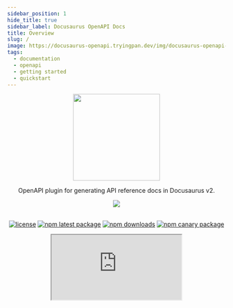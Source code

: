 ```yaml
---
sidebar_position: 1
hide_title: true
sidebar_label: Docusaurus OpenAPI Docs
title: Overview
slug: /
image: https://docusaurus-openapi.tryingpan.dev/img/docusaurus-openapi-docs-logo.svg
tags:
  - documentation
  - openapi
  - getting started
  - quickstart
---
```


<head>
  <link rel="apple-touch-icon" href="/apple-touch-icon.png" />
</head>

<div align="center">
<img width="200" src="https://user-images.githubusercontent.com/9343811/165975569-1bc29814-884c-4931-83df-860043b625b7.svg" />
</div>

<div align="center">

OpenAPI plugin for generating API reference docs in Docusaurus v2.

<img src="https://img.shields.io/badge/dynamic/json?style=for-the-badge&logo=meta&color=blueviolet&label=Docusaurus&query=dependencies%5B%22%40docusaurus%2Fcore%22%5D&url=https%3A%2F%2Fraw.githubusercontent.com%2FPaloAltoNetworks%2Fdocusaurus-openapi-docs%2Fmain%2Fdemo%2Fpackage.json" />
<br/><br/>

[![license](https://img.shields.io/badge/license-MIT-blue.svg)](https://github.com/PaloAltoNetworks/docusaurus-openapi-docs/blob/HEAD/LICENSE) [![npm latest package](https://img.shields.io/npm/v/docusaurus-plugin-openapi-docs/latest.svg)](https://www.npmjs.com/package/docusaurus-plugin-openapi-docs) [![npm downloads](https://img.shields.io/npm/dm/docusaurus-plugin-openapi-docs.svg)](https://www.npmjs.com/package/docusaurus-plugin-openapi-docs) [![npm canary package](https://img.shields.io/npm/v/docusaurus-plugin-openapi-docs/canary.svg)](https://www.npmjs.com/package/docusaurus-plugin-openapi-docs)


<iframe
  src="https://ghbtns.com/github-btn.html?user=PaloAltoNetworks&amp;repo=docusaurus-openapi-docs&amp;type=star&amp;count=true&amp;size=large"
  width={160}
  height={30}
  title="GitHub Stars"
/>

</div>

---

## Overview

The `docusaurus-plugin-openapi-docs` package extends the Docusaurus CLI with commands for generating MDX using the OpenAPI specification as the source. The resulting MDX is fully compatible with [plugin-content-docs](https://docusaurus.io/docs/api/plugins/@docusaurus/plugin-content-docs) and can be used to render beautiful, interactive API reference docs.

Key Features:

- **Compatible:** Works with Swagger 2.0 and OpenAPI 3.0.
- **Fast:** Convert large OpenAPI specs into MDX docs in seconds. 🔥
- **Stylish:** Based on the same [Infima styling framework](https://infima.dev/) that powers the Docusaurus UI.
- **Capable:** Supports single, multi and _even micro_ OpenAPI specs.

---

:::tip
If you"re building a Docusaurus site from scratch the easiest way to get started is by [installing from template](#installing-from-template).
:::

## Installation

:::note
Both the plugin and theme are currently designed to pair with a specific Docusaurus release. The Docusaurus badge in the `README.md` and at the top of this page will always reflect the current compatible versions.
:::

Plugin:

```bash
yarn add docusaurus-plugin-openapi-docs
```

Theme:

```bash
yarn add docusaurus-theme-openapi-docs
```

## Configuration

### Configuring the plugin

The plugin configuration is comprised of options that are read by the CLI while generating and cleaning API docs.

:::note
See [plugin configuration options](#plugin-configuration-options) for a more thorough reference.
:::

The following is an example configuration to help get you started.

```javascript title="docusaurus-plugin-openapi-docs"
plugins: [
  [
    "docusaurus-plugin-openapi-docs",
    {
      id: "openapi",
      docsPluginId: "<your docs plugin id>", // e.g. "classic" or the plugin-content-docs id
      config: {
        petstore: { // "petstore" is considered the <id> that you will reference in the CLI
          specPath: "examples/petstore.yaml", // path or URL to the OpenAPI spec
          outputDir: "api/petstore", // output directory for generated *.mdx and sidebar.js files
          sidebarOptions: {
            groupPathsBy: "tag", // generate a sidebar.js slice that groups operations by tag
          },
        }
      }
    },
  ]
],
```

### Configuring the theme

To use the theme you"ll need to define it under `themes` in `docusaurus.config.js`:

```javascript title="docusaurus-theme-openapi-docs"
themes: ["docusaurus-theme-openapi-docs"] // exports ApiItem and ApiDemoPanel
```

Finally, you"ll need to replace `@theme/DocItem` with `@theme/ApiItem` as your `docItemComponent`. Where you do this will depend on whether you are using `@docusaurus/preset-classic` or a standalone `@docusaurus/plugin-content-docs` to render your docs (see examples below).

:::note
The `@theme/ApiItem` component is designed to be a drop-in replacement for `@theme/DocItem` that supports rendering OpenAPI documentation while maintaining backwards compatibility with non-API docs. In other words, it can be used for rendering both API _and_ non-API docs.
:::

```javascript title="preset-classic example"
presets: [
  [
    "classic",
    ({
      docs: {
        sidebarPath: require.resolve("./sidebars.js"),
        editUrl:
          "https://github.com/facebook/docusaurus/tree/main/packages/create-docusaurus/templates/shared/",
        docLayoutComponent: "@theme/DocPage",
        // highlight-next-line
        docItemComponent: "@theme/ApiItem" // add @theme/ApiItem here
      },
      blog: {
        showReadingTime: true,
        editUrl:
          "https://github.com/facebook/docusaurus/tree/main/packages/create-docusaurus/templates/shared/"
      },
      theme: {
        customCss: require.resolve("./src/css/custom.css")
      }
    })
  ]
]
```

```javascript title="plugin-content-docs example"
plugins: [
    [
      "@docusaurus/plugin-content-docs",
      {
        path: "docs",
        breadcrumbs: true,
        routeBasePath: "docs",
        include: ["**/*.md", "**/*.mdx"],
        sidebarPath: "sidebars.js",
        docLayoutComponent: "@theme/DocPage",
        // highlight-next-line
        docItemComponent: "@theme/ApiItem", // add @theme/ApiItem here
      },
    ],
  ],
```

### Complete example

For a complete example of how to configure `docusaurus-plugin-openapi-docs` and `docusaurus-theme-openapi-docs` see the [demo configuration](https://github.com/PaloAltoNetworks/docusaurus-openapi-docs/blob/main/demo/docusaurus.config.js).

## CLI Usage

After you've installed and configured the plugin and theme, the CLI can be used to `generate` and `clean` API docs.

```
Usage: docusaurus <command> [options]

Options:
  -V, --version                                            output the version number
  -h, --help                                               display help for command

Commands:
  build [options] [siteDir]                                Build website.
  swizzle [options] [themeName] [componentName] [siteDir]  Wraps or ejects the original theme files into website folder for customization.
  deploy [options] [siteDir]                               Deploy website to GitHub pages.
  start [options] [siteDir]                                Start the development server.
  serve [options] [siteDir]                                Serve website locally.
  clear [siteDir]                                          Remove build artifacts.
  write-translations [options] [siteDir]                   Extract required translations of your site.
  write-heading-ids [options] [siteDir] [files...]         Generate heading ids in Markdown content.
  docs:version <version>                                   Tag a new docs version
  gen-api-docs <id>                                        Generates OpenAPI docs in MDX file format and sidebar.js (if enabled).
  gen-api-docs:version <id:version>                        Generates versioned OpenAPI docs in MDX file format, versions.js and sidebar.js (if enabled).
  clean-api-docs <id>                                      Clears the generated OpenAPI docs MDX files and sidebar.js (if enabled).
  clean-api-docs:version <id:version>                      Clears the versioned, generated OpenAPI docs MDX files, versions.json and sidebar.js (if
                                                           enabled).
```

:::tip
If you're configuring multiple `docusaurus-plugin-openapi-docs` instances use the `-p` or `--plugin-id` option to specify which plugin instance to run the commands against.

```
Options:
  -p, --plugin-id <plugin>  OpenAPI docs plugin ID.
  -h, --help                display help for command
```

:::

### Generating OpenAPI Docs

> The following command will generate API docs for all of the OpenAPI specifications referenced in your `docusaurus-plugin-openapi-docs` config.

```bash
yarn docusaurus gen-api-docs all
```


> The following command will generate API docs for a specific `id`:

```bash
yarn docusaurus gen-api-docs <id>
```

Example:

```bash title="generating API docs for 'petstore'"
yarn docusaurus gen-api-docs petstore
```

### Cleaning API Docs

Occasionally you may need to clean and re-generate API docs, especially following changes to your OpenAPI specification(s).

> The following command will clean all API docs referenced in your `docusaurus-plugin-openapi-docs` config.

```bash
yarn docusaurus clean-api-docs all
```

> The following command will clean API docs for a specific `id`:

```bash
yarn docusaurus clean-api-docs <id>
```

Example:

```bash title="cleaning API docs for 'petstore'"
yarn docusaurus clean-api-docs petstore
```

### Versioning OpenAPI docs

To generate _all_ versioned OpenAPI docs, run the following command from the root directory of your project:

```bash
yarn docusaurus gen-api-docs:version <id>:all
```

Examples:

```bash title="generate all versioned API docs for 'petstore'"
yarn docusaurus gen-api-docs:version petstore:all
```

```bash title="generate version 1.0.0 API docs for 'petstore'"
yarn docusaurus gen-api-docs:version petstore:1.0.0
```

:::tip
Substitue `all` with a specific version ID to generate/clean a specific version. Generating for `all` or a specific version ID will automatically update the `versions.json` file.
:::

See [versions options](#versions) for a list of available options. For a complete example of how to configure versining see the [demo configuration](https://github.com/PaloAltoNetworks/docusaurus-openapi-docs/blob/main/demo/docusaurus.config.js#L190).

## Plugin Configuration Options

The `docusaurus-plugin-openapi-docs` plugin can be configured with the following options:

| Name          | Type     | Default | Description                                                                                                                                          |
| ------------- | -------- | ------- | ---------------------------------------------------------------------------------------------------------------------------------------------------  |
| `id`          | `string` | `null`  | A unique document id.                                                                                                                                |
| `docsPluginId` | `string` | `null`  | The ID associated with the `plugin-content-docs` or `preset` instance used to render the OpenAPI docs (e.g. "your-plugin-id", "classic", "default"). |

### config

`config` can be configured with the following options:

| Name             | Type     | Default | Description                                                                                                                 |
| ---------------- | -------- | ------- | --------------------------------------------------------------------------------------------------------------------------- |
| `specPath`       | `string` | `null`  | Designated URL or path to the source of an OpenAPI specification file or directory of multiple OpenAPI specification files. |
| `ouputDir`       | `string` | `null`  | Desired output path for generated MDX files.                                                                                |
| `proxy`          | `string` | `null`  | _Optional:_ Proxy URL to prepend to base URL when performing API requests from browser.                                     |                                                                               
| `template`       | `string` | `null`  | _Optional:_ Customize MDX content with a desired template.                                                                  |
| `downloadUrl`    | `string` | `null`  | _Optional:_ Designated URL for downloading OpenAPI specification. (requires `info` section/doc)                             |
| `hideSendButton` | `boolean`| `null`  | _Optional:_ If set to `true`, hides the "Send API Request" button in API demo panel.                                        |
| `sidebarOptions` | `object` | `null`  | _Optional:_ Set of options for sidebar configuration. See below for a list of supported options.                            |
| `version`        | `string` | `null`  | _Optional:_ Version assigned to single or micro-spec API specified in `specPath`.                                           |
| `label`          | `string` | `null`  | _Optional:_ Version label used when generating version selector dropdown menu.                                              |
| `baseUrl`        | `string` | `null`  | _Optional:_ Version base URL used when generating version selector dropdown menu.                                           |
| `versions`       | `object` | `null`  | _Optional:_ Set of options for versioning configuration. See below for a list of supported options.                         |

### sidebarOptions


`sidebarOptions` can be configured with the following options:

| Name                 | Type      | Default | Description                                                                                                                                                                                                                                                                                                                                                                                                                                                                                                                                              |
| -------------------- | --------- | ------- | ---------------------------------------------------------------------------------------------------------------------------------------------------------------------------------------------------------------------------------------------------------------------------------------------------------------------------------------------------------------------------------------------------------------------------------------------------------------------------------------------------------------------------------------------------------|
| `groupPathsBy`       | `string`  | `null`  | Organize and group sidebar slice by specified option. Note: Currently, `groupPathsBy` only contains support for grouping by `tag`.                                                                                                                                                                                                                                                                                                                                                                                                                       |
| `categoryLinkSource` | `string`  | `null`  | Defines what source to use for rendering category pages when grouping paths by tag. By default, pages are not created for categories, only groups that can be expanded/collapsed. <br/><br/>The supported options are as follows: <br/><br/>  `auto`: Sets the category link config type to `generated-index`, building an index page with links to each page in the group.<br/><br/> `tag`: Sets the category link config type to `generated-index` and uses the tag description at the top of the page. <br/><br/>`info`: Sets the category link config type to `doc` and renders the `info` section as the category link (recommended only for multi/micro-spec scenarios). |
| `sidebarCollapsible` | `boolean` | `true`  | Whether sidebar categories are collapsible by default.                                                                                                                                                                                                                                                                                                                                                                                                                                                                                                   |
| `sidebarCollapsed`   | `boolean` | `true`  | Whether sidebar categories are collapsed by default.                                                                                                                                                                                                                                                                                                                                                                                                                                                                                                     |
| `customProps`        | `object`  | `null`  | Additional props for customizing a sidebar item.                                                                                                                                                                                                                                                                                                                                                                                                                                                                                                         |

:::info TIP
You may optionally configure a `sidebarOptions`. In doing so, an individual `sidebar.js` slice with the configured options will be generated within the respective `outputDir`.
:::

### versions

`versions` can be configured with the following options:

| Name                 | Type      | Default | Description                                                                                                              |
| -------------------- | --------- | ------- | ------------------------------------------------------------------------------------------------------------------------ |
| `specPath`           | `string`  | `null`  | Designated URL or path to the source of an OpenAPI specification file or directory of micro OpenAPI specification files. |
| `ouputDir`           | `string`  | `null`  | Desired output path for versioned, generated MDX files.                                                                  |
| `label`              | `string`  | `null`  | _Optional:_ Version label used when generating version selector dropdown menu.                                           |
| `baseUrl`            | `string`  | `null`  | _Optional:_ Version base URL used when generating version selector dropdown menu.                                        |

:::info NOTE
All versions will automatically inherit `sidebarOptions` from the parent/base config.
:::

## Installing from Template

Run the following to bootstrap a Docsaurus v2 site (classic theme) with `docusaurus-openapi-docs`:

```bash
npx create-docusaurus@2.1.0 my-website --package-manager yarn
```

> When prompted to select a template choose `Git repository`.

Template Repository URL:

```bash
https://github.com/PaloAltoNetworks/docusaurus-template-openapi-docs.git
```

> When asked how the template repo should be cloned choose "copy" (unless you know better).

```bash
cd my-website
yarn start
```

## Developer Quick Start

> Looking to make a contribution? Make sure to checkout out our contributing guide.

After [forking](https://github.com/PaloAltoNetworks/docusaurus-openapi-docs/fork) the main repository, run the following:

```bash
git clone https://github.com/<your account>/docusaurus-openapi-docs.git
cd docusaurus-openapi-docs
yarn
yarn build-packages
yarn watch:demo
```

## Credits

Special thanks to @bourdakos1 (Nick Bourdakos), the author of [docusaurus-openapi](https://github.com/cloud-annotations/docusaurus-openapi), which this project is heavily based on.

For more insight into why we decided to completely fork see [#47](https://github.com/PaloAltoNetworks/docusaurus-openapi-docs/pull/47)

## Contributors

<a href="https://github.com/PaloAltoNetworks/docusaurus-openapi-docs/graphs/contributors">
  <img src="https://contrib.rocks/image?repo=PaloAltoNetworks/docusaurus-openapi-docs" />
</a>

## Support

See [SUPPORT.md](https://github.com/PaloAltoNetworks/docusaurus-openapi-docs/blob/main/SUPPORT.md) for our support agreement and guidelines.

If you believe you found a bug or have an idea you'd like to suggest you may [report an issue](https://github.com/PaloAltoNetworks/docusaurus-openapi-docs/issues/new/choose) or [start a discussion](https://github.com/PaloAltoNetworks/docusaurus-openapi-docs/discussions/new/choose).
